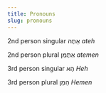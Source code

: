 ```yaml
---
title: Pronouns
slug: pronouns
---
```


 2nd person singular <HebrewBlock> 
אַתֶה
</HebrewBlock> *ateh*

2nd person plural <HebrewBlock> 
אַתֶמֵן</HebrewBlock> *atemen*

3rd person singular <HebrewBlock> 
הֶא</HebrewBlock> *Heh*

3rd person plural <HebrewBlock>
הֵמֵן </HebrewBlock> *Hemen*
